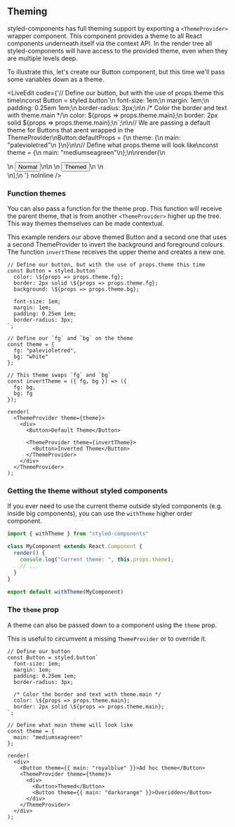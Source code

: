 
## Theming

styled-components has full theming support by exporting a `<ThemeProvider>` wrapper component.
This component provides a theme to all React components underneath itself via the context API. In the render
tree all styled-components will have access to the provided theme, even when they are multiple levels deep.

To illustrate this, let's create our Button component, but this time we'll pass some variables down
as a theme.

<LiveEdit
  code={'// Define our button, but with the use of props.theme this time\nconst Button = styled.button\`\n  font-size: 1em;\n  margin: 1em;\n  padding: 0.25em 1em;\n  border-radius: 3px;\n\n  /* Color the border and text with theme.main */\n  color: ${props => props.theme.main};\n  border: 2px solid ${props => props.theme.main};\n\`;\n\n// We are passing a default theme for Buttons that arent wrapped in the ThemeProvider\nButton.defaultProps = {\n  theme: {\n    main: "palevioletred"\n  }\n}\n\n// Define what props.theme will look like\nconst theme = {\n  main: "mediumseagreen"\n};\n\nrender(\n  <div>\n    <Button>Normal</Button>\n\n    <ThemeProvider theme={theme}>\n      <Button>Themed</Button>\n    </ThemeProvider>\n  </div>\n);\n  '}  noInline
/>

### Function themes

You can also pass a function for the theme prop. This function will receive the parent theme, that is from
another `<ThemeProvider>` higher up the tree. This way themes themselves can be made contextual.

This example renders our above themed Button and a second one that uses a second ThemeProvider to invert the
background and foreground colours. The function `invertTheme` receives the upper theme and creates a new one.

```react
// Define our button, but with the use of props.theme this time
const Button = styled.button`
  color: \${props => props.theme.fg};
  border: 2px solid \${props => props.theme.fg};
  background: \${props => props.theme.bg};

  font-size: 1em;
  margin: 1em;
  padding: 0.25em 1em;
  border-radius: 3px;
`;

// Define our `fg` and `bg` on the theme
const theme = {
  fg: "palevioletred",
  bg: "white"
};

// This theme swaps `fg` and `bg`
const invertTheme = ({ fg, bg }) => ({
  fg: bg,
  bg: fg
});

render(
  <ThemeProvider theme={theme}>
    <div>
      <Button>Default Theme</Button>

      <ThemeProvider theme={invertTheme}>
        <Button>Inverted Theme</Button>
      </ThemeProvider>
    </div>
  </ThemeProvider>
);
```

### Getting the theme without styled components

If you ever need to use the current theme outside styled components (e.g. inside big components), you can use
the `withTheme` higher order component.

```jsx
import { withTheme } from "styled-components"

class MyComponent extends React.Component {
  render() {
    console.log("Current theme: ", this.props.theme);
    // ...
  }
}

export default withTheme(MyComponent)
```

### The `theme` prop

A theme can also be passed down to a component using the `theme` prop.

This is useful to circumvent a missing `ThemeProvider` or to override it.

```react
// Define our button
const Button = styled.button`
  font-size: 1em;
  margin: 1em;
  padding: 0.25em 1em;
  border-radius: 3px;

  /* Color the border and text with theme.main */
  color: \${props => props.theme.main};
  border: 2px solid \${props => props.theme.main};
`;

// Define what main theme will look like
const theme = {
  main: "mediumseagreen"
};

render(
  <div>
    <Button theme={{ main: "royalblue" }}>Ad hoc theme</Button>
    <ThemeProvider theme={theme}>
      <div>
        <Button>Themed</Button>
        <Button theme={{ main: "darkorange" }}>Overidden</Button>
      </div>
    </ThemeProvider>
  </div>
);
```

